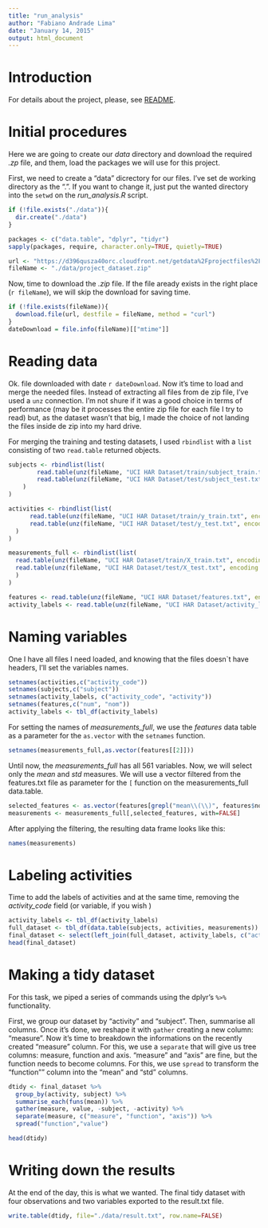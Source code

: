 ```yaml
---
title: "run_analysis"
author: "Fabiano Andrade Lima"
date: "January 14, 2015"
output: html_document
---
```

# Introduction 

For details about the project, please, see [README](./README.md).

# Initial procedures

Here we are going to create our *data* directory and download the required *.zp* file, and them, load the packages we will use for this project.

First, we need to create a "data" dicrectory for our files. I've set de working directory as the ".". If you want to change it, just put the wanted directory into the `setwd` on the *run_analysis.R* script.

```r
if (!file.exists("./data")){
  dir.create("./data")
}

packages <- c("data.table", "dplyr", "tidyr")
sapply(packages, require, character.only=TRUE, quietly=TRUE)

url <- "https://d396qusza40orc.cloudfront.net/getdata%2Fprojectfiles%2FUCI%20HAR%20Dataset.zip"
fileName <- "./data/project_dataset.zip"
```


Now, time to download the *.zip* file. If the file aready exists in the right place (`r fileName`), we will skip the download for saving time.

```r
if (!file.exists(fileName)){
  download.file(url, destfile = fileName, method = "curl")
}
dateDownload = file.info(fileName)[["mtime"]]
```

# Reading data

Ok. file downloaded with date `r dateDownload`. Now it's time to load and merge the needed files. Instead of extracting all files from de zip file, I've used a `unz` connection. I'm not shure if it was a good choice in terms of performance (may be it processes the entire zip file for each file I try to read) but, as the dataset wasn't that big, I made the choice of not landing the files inside de zip into my hard drive.

For merging the training and testing datasets, I used `rbindlist` with a `list` consisting of two `read.table` returned objects.

```r
subjects <- rbindlist(list(
        read.table(unz(fileName, "UCI HAR Dataset/train/subject_train.txt", encoding = getOption("encoding"))),
        read.table(unz(fileName, "UCI HAR Dataset/test/subject_test.txt", encoding = getOption("encoding")))
    )
)

activities <- rbindlist(list(
      read.table(unz(fileName, "UCI HAR Dataset/train/y_train.txt", encoding = getOption("encoding"))),
      read.table(unz(fileName, "UCI HAR Dataset/test/y_test.txt", encoding = getOption("encoding")))
  )
)

measurements_full <- rbindlist(list(
  read.table(unz(fileName, "UCI HAR Dataset/train/X_train.txt", encoding = getOption("encoding"))),
  read.table(unz(fileName, "UCI HAR Dataset/test/X_test.txt", encoding = getOption("encoding")))
  )
)

features <- read.table(unz(fileName, "UCI HAR Dataset/features.txt", encoding = getOption("encoding")))
activity_labels <- read.table(unz(fileName, "UCI HAR Dataset/activity_labels.txt", encoding = getOption("encoding")))
```

# Naming variables

One I have all files I need loaded, and knowing that the files doesn`t have headers,  I'll set the variables names.

```r
setnames(activities,c("activity_code")) 
setnames(subjects,c("subject")) 
setnames(activity_labels, c("activity_code", "activity"))
setnames(features,c("num", "nom"))
activity_labels <- tbl_df(activity_labels)
```

For setting the names of *measurements_full*, we use the *features* data table as a parameter for the `as.vector` with the `setnames` function.

```r
setnames(measurements_full,as.vector(features[[2]]))
```

Until now, the *measurements_full* has all 561 variables. Now, we will select only the *mean* and *std* measures. We will use a vector filtered from the features.txt file as parameter for the `[` function on the measurements_full data.table.

```r
selected_features <- as.vector(features[grepl("mean\\(\\)", features$nom) | grepl("std\\(\\)", features$nom),][[2]])
measurements <- measurements_full[,selected_features, with=FALSE]
```

After applying the filtering, the resulting data frame looks like this:

```r
names(measurements)
```

# Labeling activities

Time to add the labels of activities and at the same time, removing the *activity_code* field (or variable, if you wish )

```r
activity_labels <- tbl_df(activity_labels)
full_dataset <- tbl_df(data.table(subjects, activities, measurements))
final_dataset <- select(left_join(full_dataset, activity_labels, c("activity_code"), copy=TRUE),-(activity_code))
head(final_dataset)
```

# Making a tidy dataset

For this task, we piped a series of commands using the dplyr's `%>%` functionality.

First, we group our dataset by "activity" and "subject". Then, summarise all columns. Once it's done, we reshape it with `gather` creating a new column: "measure". Now it's time to breakdown the informations on the recently created "measure" column. For this, we use a `separate` that will give us tree columns: measure, function and axis. "measure" and "axis" are fine, but the function needs to become columns. For this, we use `spread` to transform the "function"" column into the "mean" and "std" columns.

```r
dtidy <- final_dataset %>%
  group_by(activity, subject) %>%
  summarise_each(funs(mean)) %>%
  gather(measure, value, -subject, -activity) %>%
  separate(measure, c("measure", "function", "axis")) %>%
  spread("function","value")

head(dtidy)
```

# Writing down the results

At the end of the day, this is what we wanted. The final tidy dataset with four observations and two variables exported to the result.txt file.

```r
write.table(dtidy, file="./data/result.txt", row.name=FALSE)
```


